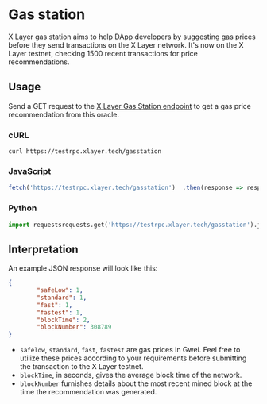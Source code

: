 # Gas station
X Layer gas station aims to help DApp developers by suggesting gas prices before they send transactions on the X Layer network. 
It's now on the X Layer testnet, checking 1500 recent transactions for price recommendations.

## Usage
Send a GET request to the [X Layer Gas Station endpoint](https://testrpc.xlayer.tech/gasstation "X Layer Gas Station endpoint") to get a gas price recommendation from this oracle.

### cURL
```shell
curl https://testrpc.xlayer.tech/gasstation
```

### JavaScript
```javascript
fetch('https://testrpc.xlayer.tech/gasstation')  .then(response => response.json())  .then(json => console.log(json))
```

### Python
```python
import requestsrequests.get('https://testrpc.xlayer.tech/gasstation').json()
```

## Interpretation
An example JSON response will look like this:
```json
{
        "safeLow": 1,
        "standard": 1,
        "fast": 1,
        "fastest": 1,
        "blockTime": 2,
        "blockNumber": 308789
}
```

- `safelow`, `standard`, `fast`, `fastest` are gas prices in Gwei. Feel free to utilize these prices according to your requirements before submitting the transaction to the X Layer testnet.
- `blockTime`, in seconds, gives the average block time of the network.
- `blockNumber` furnishes details about the most recent mined block at the time the recommendation was generated.
